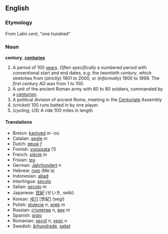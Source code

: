 == English ==

===Etymology===
From Latin ''cent'', "one hundred"

===Noun===
'''century''', '''[[centuries]]'''

# A period of 100 [[year]]s.  ''Often specifically'' a numbered period with conventional start and end dates, e.g. the ''twentieth century'', which stretches from (''strictly'') 1901 to 2000, or (''informally'') 1900 to 1999.  The ''first century AD'' was from 1 to 100.
# A unit of the ancient Roman army with 60 to 80 soldiers, commanded by a [[centurion]].
# A political division of ancient Rome, meeting in the [[Centuriate]] Assembly
# (''cricket'') 100 runs batted in by one player.
# (''cycling, US'') A ride 100 miles in length.

====Translations====
*Breton: [[kantved]] ''m'' -où
*Catalan: [[segle]] ''m''
*Dutch: [[eeuw]] ''f''
*Finnish: [[vuosisata]] (1)
*French: [[siècle]] ''m''
*Frisian: [[ieu]]
*German: [[Jahrhundert]] ''n''
*Hebrew: [[מאה]] (Me'a)
*Indonesian: [[abad]]
*Interlingua: [[seculo]]
*Italian: [[secolo]] ''m''
*Japanese: [[世紀]] (せいき, seiki)
*Korean: [[세기]] [世紀] (segi)
*Polish: [[stulecie]] ''n'', [[wiek]] ''m''
*Russian: [[столетие]] ''n'', [[век]] ''m''
*Spanish: [[siglo]]
*Romanian: [[secol]] ''n'', [[veac]] ''n''
*Swedish: [[århundrade]], [[sekel]]